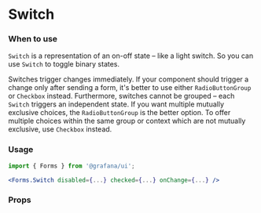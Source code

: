 
<Meta title="MDX|Switch" component={Switch} />

# Switch

### When to use

`Switch` is a representation of an on-off state – like a light switch. So you can use `Switch` to toggle binary states.

Switches trigger changes immediately. If your component should trigger a change only after sending a form, it's better to use either `RadioButtonGroup` or `Checkbox` instead. Furthermore, switches cannot be grouped – each `Switch` triggers an independent state. If you want multiple mutually exclusive choices, the `RadioButtonGroup` is the better option. To offer multiple choices within the same group or context which are not mutually exclusive, use `Checkbox` instead.


### Usage

```jsx
import { Forms } from '@grafana/ui';

<Forms.Switch disabled={...} checked={...} onChange={...} />
```

### Props
<Props of={Switch} />

